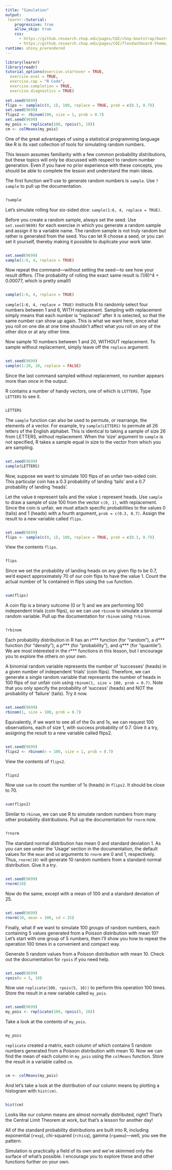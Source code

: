 ```yaml
---
title: "Simulation"
output: 
 learnr::tutorial:
    progressive: true
    allow_skip: true
    css:
      - https://github.research.chop.edu/pages/CQI/chop-bootstrap/bootstrap-3/bootstrap.min.css
      - https://github.research.chop.edu/pages/CQI/flexdashboard-theme/css/flexdashboard.min.css
runtime: shiny_prerendered
---
```


```r
library(learnr)
library(readr)
tutorial_options(exercise.startover = TRUE,
  exercise.eval = TRUE, 
  exercise.cap = "R Code",
  exercise.completion = TRUE,
  exercise.diagnostics = TRUE)
  
set.seed(9699)
flips <- sample(c(0, 1), 100, replace = TRUE, prob = c(0.3, 0.7))
set.seed(9699)
flips2 <- rbinom(100, size = 1, prob = 0.7)
set.seed(9699)
my_pois <- replicate(100, rpois(5, 10))
cm <- colMeans(my_pois)
```

One of the great advantages of using a statistical programming language like R is its vast collection of tools for simulating random numbers.

This lesson assumes familiarity with a few common probability distributions, but these topics will only be discussed with respect to random number generation. Even if you have no prior experience with these concepts, you should be able to complete the lesson and understand the main ideas.

The first function we'll use to generate random numbers is `sample`. Use `?sample` to pull up the documentation.

```r

```
```r
?sample
```

Let's simulate rolling four six-sided dice: `sample(1:6, 4, replace = TRUE)`. 

Before you create a random sample, always set the seed. Use `set.seed(9699)` for each exercise in which you generate a random sample and assign it to a variable name. The random sample is not truly random but rather is generated from the seed. You can let R choose a seed, or you can set it yourself, thereby making it possible to duplicate your work later. 

```r

```
```r
set.seed(9699)
sample(1:6, 4, replace = TRUE)
```

Now repeat the command---without setting the seed---to see how your result differs. (The probability of rolling the exact same result is (1/6)^4 = 0.00077, which is pretty small!)

```r

```
```r
sample(1:6, 4, replace = TRUE)
```

`sample(1:6, 4, replace = TRUE)` instructs R to randomly select four numbers between 1 and 6, WITH replacement. Sampling with replacement simply means that each number is "replaced" after it is selected, so that the same number can show up again. This is what we want here, since what you roll on one die at one time shouldn't affect what you roll on any of the other dice or at any other time.

Now sample 10 numbers between 1 and 20, WITHOUT replacement. To sample without replacement, simply leave off the `replace` argument.

```r

```
```r
set.seed(9699)
sample(1:20, 10, replace = FALSE)
```

Since the last command sampled without replacement, no number appears more than once in the output.

R contains a number of handy vectors, one of which is `LETTERS`. Type `LETTERS` to see it.

```r

```
```r
LETTERS
```

The `sample` function can also be used to permute, or rearrange, the elements of a vector. For example, try `sample(LETTERS)` to permute all 26 letters of the English alphabet. This is identical to taking a sample of size 26 from LETTERS, without replacement. When the 'size' argument to `sample` is not specified, R takes a sample equal in size to the vector from which you are sampling.

```r

```
```r
set.seed(9699)
sample(LETTERS)
```

Now, suppose we want to simulate 100 flips of an unfair two-sided coin. This particular coin has a 0.3 probability of landing 'tails' and a 0.7 probability of landing 'heads'.

Let the value `0` represent tails and the value `1` represent heads. Use `sample` to draw a sample of size 100 from the vector `c(0, 1)`, with replacement. Since the coin is unfair, we must attach specific probabilities to the values 0 (tails) and 1 (heads) with a fourth argument, `prob = c(0.3, 0.7)`. Assign the result to a new variable called `flips.`

```r

```
```r
set.seed(9699)
flips <- sample(c(0, 1), 100, replace = TRUE, prob = c(0.3, 0.7))
```

View the contents `flips`.

```r

```
```r
flips
```

Since we set the probability of landing heads on any given flip to be 0.7, we'd expect approximately 70 of our coin flips to have the value 1. Count the actual number of 1s contained in flips using the `sum` function.

```r

```
```r
sum(flips)
```

A coin flip is a binary outcome (0 or 1) and we are performing 100 independent trials (coin flips), so we can use `rbinom` to simulate a binomial random variable. Pull up the documentation for `rbinom` using `?rbinom`.

```r

```
```r
?rbinom
```

Each probability distribution in R has an r*** function (for "random"), a d*** function (for "density"), a p*** (for "probability"), and q*** (for "quantile"). We are most interested in the r*** functions in this lesson, but I encourage you to explore the others on your own.

A binomial random variable represents the number of 'successes' (heads) in a given number of independent 'trials' (coin flips). Therefore, we can generate a single random variable that represents the number of heads in 100 flips of our unfair coin using `rbinom(1, size = 100, prob = 0.7)`. Note that you only specify the probability of 'success' (heads) and NOT the probability of 'failure' (tails). Try it now.

```r

```
```r
set.seed(9699)
rbinom(1, size = 100, prob = 0.7)
```

Equivalently, if we want to see all of the 0s and 1s, we can request 100 observations, each of size 1, with success probability of 0.7. Give it a try, assigning the result to a new variable called flips2.

```r

```
```r
set.seed(9699)
flips2 <- rbinom(n = 100, size = 1, prob = 0.7)
```

View the contents of `flips2`.

```r

```
```r
flips2
```

Now use `sum` to count the number of 1s (heads) in `flips2`. It should be close to 70.

```r

```
```r
sum(flips2)
```

Similar to `rbinom`, we can use R to simulate random numbers from many other probability distributions. Pull up the documentation for `rnorm` now.

```r

```
```r
?rnorm
```

The standard normal distribution has mean 0 and standard deviation 1. As you can see under the 'Usage' section in the documentation, the default values for the `mean` and `sd` arguments to `rnorm` are 0 and 1, respectively. Thus, `rnorm(10)` will generate 10 random numbers from a standard normal distribution. Give it a try.

```r

```
```r
set.seed(9699)
rnorm(10)
```

Now do the same, except with a mean of 100 and a standard deviation of 25.

```r

```
```r
set.seed(9699)
rnorm(10, mean = 100, sd = 25)
```

Finally, what if we want to simulate 100 *groups* of random numbers, each containing 5 values generated from a Poisson distribution with mean 10? Let's start with one group of 5 numbers, then I'll show you how to repeat the operation 100 times in a convenient and compact way.

Generate 5 random values from a Poisson distribution with mean 10. Check out the documentation for `rpois` if you need help.

```r

```
```r
set.seed(9699)
rpois(n = 5, 10)
```

Now use `replicate(100, rpois(5, 10))` to perform this operation 100 times. Store the result in a new variable called `my_pois`.

```r

```
```r
set.seed(9699)
my_pois <- replicate(100, rpois(5, 10))
```

Take a look at the contents of `my_pois`.

```r

```
```r
my_pois
```

`replicate` created a matrix, each column of which contains 5 random numbers generated from a Poisson distribution with mean 10. Now we can find the mean of each column in `my_pois` using the `colMeans` function. Store the result in a variable called `cm`.

```r

```
```r
cm <- colMeans(my_pois)
```

And let's take a look at the distribution of our column means by plotting a histogram with `hist(cm)`. 

```r

```
```r
hist(cm)
```

Looks like our column means are almost normally distributed, right? That's the Central Limit Theorem at work, but that's a lesson for another day!

All of the standard probability distributions are built into R, including exponential (`rexp`), chi-squared (`rchisq`), gamma (`rgamma`)---well, you see the pattern.

Simulation is practically a field of its own and we've skimmed only the surface of what's possible. I encourage you to explore these and other functions further on your own.